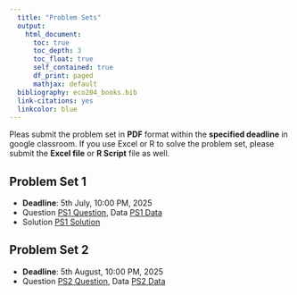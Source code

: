 ```yaml
---
  title: "Problem Sets"
  output: 
    html_document:
      toc: true
      toc_depth: 3
      toc_float: true
      self_contained: true
      df_print: paged
      mathjax: default
  bibliography: eco204_books.bib  
  link-citations: yes
  linkcolor: blue
---
```

  
Pleas submit the problem set in **PDF** format within the **specified deadline** in google classroom. If you use Excel or R to solve the problem set, please submit the **Excel file** or **R Script** file as well.

## Problem Set 1

- **Deadline**: 5th July, 10:00 PM, 2025
- Question [PS1 Question](problem_sets/ps_1/PS_1.pdf), Data [PS1 Data](problem_sets/ps_1/data/Student_Lunch.xlsx)
- Solution [PS1 Solution]()

## Problem Set 2

- **Deadline**: 5th August, 10:00 PM, 2025
- Question [PS2 Question](problem_sets/ps_2/PS_2.pdf), Data [PS2 Data](problem_sets/ps_2/data/Student_Satisfaction.xlsx)



<div style="height:10cm;"></div>
